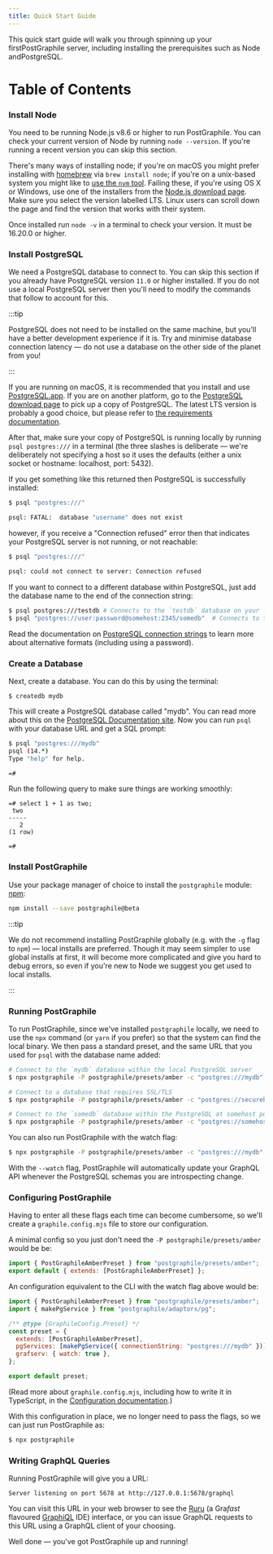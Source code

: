```yaml
---
title: Quick Start Guide
---
```



<div className={styles.intro}>

This quick start guide will walk you through spinning up your
firstPostGraphile server, including installing the prerequisites such as Node
andPostgreSQL.

</div>

# Table of Contents

<TOCInline toc={toc} />

### Install Node

You need to be running Node.js v8.6 or higher to run PostGraphile. You can check
your current version of Node by running `node --version`. If you're running a
recent version you can skip this section.

There's many ways of installing node; if you're on macOS you might prefer
installing with [homebrew](https://brew.sh/) via `brew install node`; if you're
on a unix-based system you might like to
[use the `nvm` tool](https://github.com/creationix/nvm). Failing these, if
you're using OS X or Windows, use one of the installers from the
[Node.js download page](https://nodejs.org/en/download/). Make sure you select
the version labelled LTS. Linux users can scroll down the page and find the
version that works with their system.

Once installed run `node -v` in a terminal to check your version. It must be
16.20.0 or higher.

### Install PostgreSQL

We need a PostgreSQL database to connect to. You can skip this section if you
already have PostgreSQL version `11.0` or higher installed. If you do not use a
local PostgreSQL server then you'll need to modify the commands that follow to
account for this.

:::tip

PostgreSQL does not need to be installed on the same machine, but you'll have a
better development experience if it is. Try and minimise database connection
latency — do not use a database on the other side of the planet from you!

:::

If you are running on macOS, it is recommended that you install and use
[PostgreSQL.app](http://postgresapp.com/). If you are on another platform, go to
the [PostgreSQL download page](https://www.postgresql.org/download/) to pick up
a copy of PostgreSQL. The latest LTS version is probably a good choice, but please
refer to [the requirements documentation](./requirements).

After that, make sure your copy of PostgreSQL is running locally by running
`psql postgres:///` in a terminal (the three slashes is deliberate — we're
deliberately not specifying a host so it uses the defaults (either a unix
socket or hostname: localhost, port: 5432).

If you get something like this returned then PostgreSQL is successfully
installed:

```bash
$ psql "postgres:///"

psql: FATAL:  database "username" does not exist
```

however, if you receive a "Connection refused" error then that indicates your
PostgreSQL server is not running, or not reachable:

```bash
$ psql "postgres:///"

psql: could not connect to server: Connection refused
```

If you want to connect to a different database within PostgreSQL, just add the
database name to the end of the connection string:

```bash
$ psql postgres:///testdb # Connects to the `testdb` database on your local machine
$ psql "postgres://user:password@somehost:2345/somedb"  # Connects to the `somedb` database at `postgres://somehost:2345` using login with `user` and `password`
```

Read the documentation on
[PostgreSQL connection strings](https://www.postgresql.org/docs/current/static/libpq-connect.html#LIBPQ-CONNSTRING)
to learn more about alternative formats (including using a password).

### Create a Database

Next, create a database. You can do this by using the terminal:

```
$ createdb mydb
```

This will create a PostgreSQL database called "mydb". You can read more about
this on the
[PostgreSQL Documentation site](https://www.postgresql.org/docs/current/static/tutorial-createdb.html).
Now you can run `psql` with your database URL and get a SQL prompt:

```bash
$ psql "postgres:///mydb"
psql (14.*)
Type "help" for help.

=#
```

Run the following query to make sure things are working smoothly:

```
=# select 1 + 1 as two;
 two
-----
   2
(1 row)

=#
```

### Install PostGraphile

Use your package manager of choice to install the `postgraphile` module:
[npm](https://docs.npmjs.com/getting-started/installing-node):

```bash npm2yarn
npm install --save postgraphile@beta
```

:::tip

We do not recommend installing PostGraphile globally (e.g. with the `-g` flag
to `npm`) — local installs are preferred. Though it may seem simpler to use
global installs at first, it will become more complicated and give you hard to
debug errors, so even if you're new to Node we suggest you get used to local
installs.

:::

### Running PostGraphile

To run PostGraphile, since we've installed `postgraphile` locally, we need to
use the `npx` command (or `yarn` if you prefer) so that the system can find the
local binary. We then pass a standard preset, and the same URL that you used
for `psql` with the database name added:

```bash npm2yarn
# Connect to the `mydb` database within the local PostgreSQL server
$ npx postgraphile -P postgraphile/presets/amber -c "postgres:///mydb"

# Connect to a database that requires SSL/TLS
$ npx postgraphile -P postgraphile/presets/amber -c "postgres://securehost:5432/db?ssl=true"

# Connect to the `somedb` database within the PostgreSQL at somehost port 2345
$ npx postgraphile -P postgraphile/presets/amber -c "postgres://somehost:2345/somedb"
```

You can also run PostGraphile with the watch flag:

```bash npm2yarn
$ npx postgraphile -P postgraphile/presets/amber -c "postgres:///mydb" --watch
```

With the `--watch` flag, PostGraphile will automatically update your GraphQL API
whenever the PostgreSQL schemas you are introspecting change.

### Configuring PostGraphile

Having to enter all these flags each time can become cumbersome, so we'll
create a `graphile.config.mjs` file to store our configuration.

A minimal config so you just don't need the `-P postgraphile/presets/amber` would be be:

```js title="graphile.config.mjs"
import { PostGraphileAmberPreset } from "postgraphile/presets/amber";
export default { extends: [PostGraphileAmberPreset] };
```

An configuration equivalent to the CLI with the watch flag above would be:

```js title="graphile.config.mjs"
import { PostGraphileAmberPreset } from "postgraphile/presets/amber";
import { makePgService } from "postgraphile/adaptors/pg";

/** @type {GraphileConfig.Preset} */
const preset = {
  extends: [PostGraphileAmberPreset],
  pgServices: [makePgService({ connectionString: "postgres:///mydb" })],
  grafserv: { watch: true },
};

export default preset;
```

(Read more about `graphile.config.mjs`, including how to write it in
TypeScript, in the [Configuration documentation](./config.mdx).)

With this configuration in place, we no longer need to pass the flags, so we
can just run PostGraphile as:

```bash npm2yarn
$ npx postgraphile
```

### Writing GraphQL Queries

Running PostGraphile will give you a URL:

```
Server listening on port 5678 at http://127.0.0.1:5678/graphql
```

You can visit this URL in your web browser to see the
[Ruru](https://grafast.org/ruru) (a Gra*fast* flavoured
[GraphiQL](https://github.com/graphql/graphiql) IDE) interface, or you can
issue GraphQL requests to this URL using a GraphQL client of your choosing.

Well done — you've got PostGraphile up and running!
